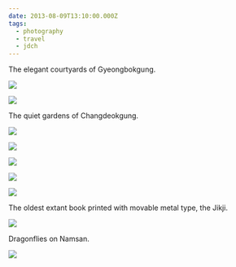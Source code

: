 ```yaml
---
date: 2013-08-09T13:10:00.000Z
tags:
  - photography
  - travel
  - jdch
---
```

The elegant courtyards of Gyeongbokgung.

![](../../assets/photos/20130809-IMG_9725.jpg)

![](../../assets/photos/20130809-IMG_9743.jpg)

The quiet gardens of Changdeokgung.

![](../../assets/photos/20130809-IMG_9867.jpg)

![](../../assets/photos/20130809-IMG_9905.jpg)

![](../../assets/photos/20130809-IMG_9917.jpg)

![](../../assets/photos/20130809-IMG_9960.jpg)

![](../../assets/photos/20130809-IMG_9977.jpg)

The oldest extant book printed with movable metal type, the Jikji.

![](../../assets/photos/20130808-IMG_9580.jpg)

Dragonflies on Namsan.

![](../../assets/photos/20130808-IMG_9614.jpg)
